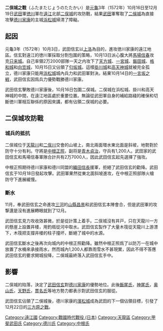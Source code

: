 {{japanese|japanese=二俣城の戦い|kana=ふたまたじょうのたたかい|romaji=Futamatejō no Tadakai}}
{{Infobox Military Conflict
|conflict=二俁城之戰
|partof=
|image=
|caption=
|date=[[元龜|元龜]]3年10月16日 （1572年10月16日）－12月19日
|place=[[二俁城|二俁城]]
|result=德川軍向武田軍投降開城
|combatant1=武田軍
|combatant2=德川軍
|commander1=[[武田信玄|武田信玄]]<br/>[[武田勝賴|武田勝賴]]
|commander2=[[中根正照|中根正照]]
|strength1=27,000人
|strength2=1,200人
}}
{{Campaignbox Takeda}}
{{Campaignbox 德川家重大戰役}}

'''二俣城之戰'''（ふたまたじょうのたたかい）是[[元龜|元龜]]3年（1572年）10月16日至12月19日[[武田信玄|武田]]軍[[德川家康|徳川]]軍在[[遠江|遠江]]北部[[二俣城|二俣城]]的攻防戰，結果[[武田信玄|武田]]軍奪取了[[二俁城|二俁城]]為直接攻擊[[德川家康|德川家康]]的主城[[浜松城|浜松城]]掃清了障礙。

== 起因 ==
元龜3年（1572年）10月3日，武田信玄以[[上洛|上洛]]為目的，進攻徳川家康的遠江地區。信玄對遠江的徳川軍採取分割包圍的策略，10月13日派心腹大將[[馬場信春|馬場信春]]攻克[[只来城|只来城]]。自己率領2万2000部隊一天之内攻下了[[天方城|天方城]]、[[一宮城|一宮城]]、[[飯田城|飯田城]]、[[格和城|格和城]]和[[向笠城|向笠城]]，10月15日又佔領了[[匂坂城|匂坂城]]。這樣[[掛川城|掛川城]]和[[高天神城|高天神城]]就被完全孤立，德川家康只能用[[浜松城|浜松城]]城內兵力和武田軍對決。結果10月14日的[[一言坂之戦|一言坂之戦]]，武田信玄因爲兵力優勢戰勝德川家康。

武田信玄擊敗德川家康後，10月16日包圍二俣城。二俣城在浜松城、掛川和高天神城的中間，在遠江地區處於重要位置。無論從武田軍自身的補給路綫的確保和切斷徳川軍相互聯係的原因來講，都有佔領二俣城的必要。

== 二俣城攻防戰 ==
=== 城兵的抵抗 ===
二俣城位于[[天龍川|天龍川]]和[[二俣川|二俣川]]交會的山坡上，南北兩面環水東北面是斜坡，地勢對於防守十分有利。守將是[[中根正照|中根正照]]，副将是[[青木貞治|青木貞治]]，守兵有1,200人。武田家的武田信玄和馬場信春軍隊合計共有2万7000人，因此武田信玄起先選擇了強攻。

中根正照期待德川家康和德川同盟的[[織田信長|織田信長]]援軍，拒絕了武田信玄的勸降。武田信玄于10月18日發起攻擊。武田軍果然從東北面斜坡進攻，在中根正照部隊火槍防守下進展緩慢。

=== 斷水 ===
11月，奉武田信玄之命進攻[[三河|三河]]的[[山縣昌景|山縣昌景]]和武田信玄本陣會合，但是武田軍的攻撃還是沒有進展轉眼就到了12月。

武田信玄見力攻收效甚微，於是從計策上着手。二俣城沒有井戸，只在天龍川一方的懸崖上設置井楼，用釣瓶從河中取水。武田信玄製作了大量木筏從天龍川上游漂下，木筏把支撐井楼的柱子撞坏，斷絕了城中的水源。

武田信玄斷水之後再次向城内的中根正照勸降。雖然中根正照爲了以防万一在城中放置了水桶來承接雨水，然而城內1,200人都靠雨雪水不甚現實，因此不得不答應武田信玄的要求開城投降，二俁城最終落入武田信玄手中。

== 影響 ==
二俣城的陷落，決定了[[武田信玄|武田信玄]]對[[德川家康|德川家康]]的優勢地位。此後[[飯尾氏|飯尾氏]]，[[神尾氏|神尾氏]]，[[奥山氏|奥山氏]]，[[天野氏|天野氏]]，[[貫名氏|貫名氏]]等地方勢力都表示對武田信玄的服從。

武田信玄佔領了二俁城後，德川家康的[[濱松城|濱松城]]成為武田的下一個佔領目標，引發了12月22日的[[三方原之戰|三方原之戰]]。

[[Category:遠江國|Category:遠江國]]
[[Category:戰國時代戰役_(日本)|Category:戰國時代戰役 (日本)]]
[[Category:天龍區|Category:天龍區]]
[[Category:甲斐武田氏|Category:甲斐武田氏]]
[[Category:德川氏|Category:德川氏]]
[[Category:中根氏|Category:中根氏]]